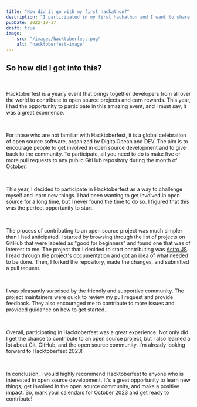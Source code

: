 ```yaml
---
title: "How did it go with my first hackathon?"
description: "I participated in my first hackathon and I want to share my experience with you."
pubDate: 2022-10-17
draft: true
image: 
    src: "/images/hacktoberfest.png"
    alt: "hacktoberfest-image"
---
```

## So how did I got into this?

<br/>

Hacktoberfest is a yearly event that brings together developers from all over the world to contribute to open source projects and earn rewards. This year, I had the opportunity to participate in this amazing event, and I must say, it was a great experience.

<br/>

For those who are not familiar with Hacktoberfest, it is a global celebration of open source software, organized by DigitalOcean and DEV. The aim is to encourage people to get involved in open source development and to give back to the community. To participate, all you need to do is make five or more pull requests to any public GitHub repository during the month of October.

<br/>

This year, I decided to participate in Hacktoberfest as a way to challenge myself and learn new things. I had been wanting to get involved in open source for a long time, but I never found the time to do so. I figured that this was the perfect opportunity to start.

<br/>

The process of contributing to an open source project was much simpler than I had anticipated. I started by browsing through the list of projects on GitHub that were labeled as "good for beginners" and found one that was of interest to me. The project that I decided to start contributing was [Astro JS](https://astro.build/). I read through the project's documentation and got an idea of what needed to be done. Then, I forked the repository, made the changes, and submitted a pull request.

<br/>

I was pleasantly surprised by the friendly and supportive community. The project maintainers were quick to review my pull request and provide feedback. They also encouraged me to contribute to more issues and provided guidance on how to get started.

<br/>

Overall, participating in Hacktoberfest was a great experience. Not only did I get the chance to contribute to an open source project, but I also learned a lot about Git, GitHub, and the open source community. I'm already looking forward to Hacktoberfest 2023!

<br/>

In conclusion, I would highly recommend Hacktoberfest to anyone who is interested in open source development. It's a great opportunity to learn new things, get involved in the open source community, and make a positive impact. So, mark your calendars for October 2023 and get ready to contribute!
